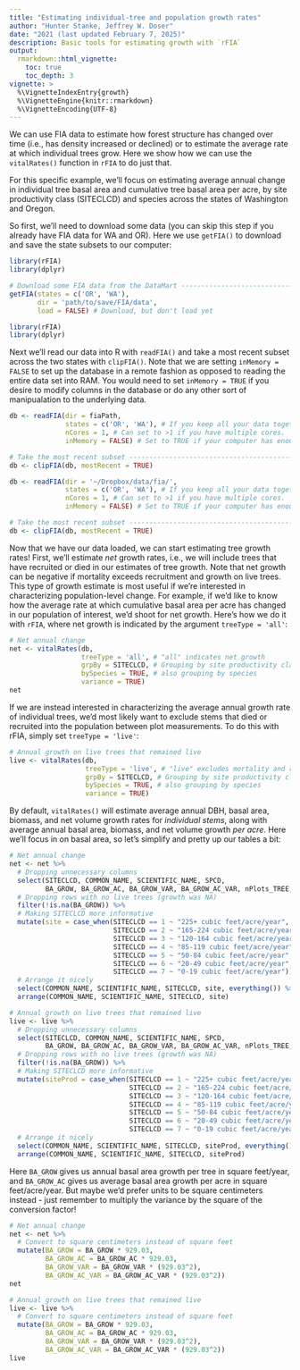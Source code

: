 ```yaml
---
title: "Estimating individual-tree and population growth rates"
author: "Hunter Stanke, Jeffrey W. Doser"
date: "2021 (last updated February 7, 2025)"
description: Basic tools for estimating growth with `rFIA`
output: 
  rmarkdown::html_vignette:
    toc: true
    toc_depth: 3
vignette: >
  %\VignetteIndexEntry{growth}
  %\VignetteEngine{knitr::rmarkdown}
  %\VignetteEncoding{UTF-8}
---
```


We can use FIA data to estimate how forest structure has changed over time (i.e., has density increased or declined) or to estimate the average rate at which individual trees grow. Here we show how we can use the `vitalRates()` function in `rFIA` to do just that.

For this specific example, we'll focus on estimating average annual change in individual tree basal area and cumulative tree basal area per acre, by site productivity class (SITECLCD) and species across the states of Washington and Oregon. 

So first, we'll need to download some data (you can skip this step if you already have FIA data for WA and OR). Here we use `getFIA()` to download and save the state subsets to our computer:

```r
library(rFIA)
library(dplyr)

# Download some FIA data from the DataMart ------------------------------------
getFIA(states = c('OR', 'WA'),
       dir = 'path/to/save/FIA/data',
       load = FALSE) # Download, but don't load yet
```

```r
library(rFIA)
library(dplyr)
```

Next we'll read our data into R with `readFIA()` and take a most recent subset across the two states with `clipFIA()`. Note that we are setting `inMemory = FALSE` to set up the database in a remote fashion as opposed to reading the entire data set into RAM. You would need to set `inMemory = TRUE` if you desire to modify columns in the database or do any other sort of manipualation to the underlying data.

```r
db <- readFIA(dir = fiaPath,
              states = c('OR', 'WA'), # If you keep all your data together
              nCores = 1, # Can set to >1 if you have multiple cores.
              inMemory = FALSE) # Set to TRUE if your computer has enough RAM

# Take the most recent subset -------------------------------------------------
db <- clipFIA(db, mostRecent = TRUE)
```

```r
db <- readFIA(dir = '~/Dropbox/data/fia/',
              states = c('OR', 'WA'), # If you keep all your data together
              nCores = 1, # Can set to >1 if you have multiple cores.
              inMemory = FALSE) # Set to TRUE if your computer has enough RAM

# Take the most recent subset -------------------------------------------------
db <- clipFIA(db, mostRecent = TRUE)
```

Now that we have our data loaded, we can start estimating tree growth rates! First, we'll estimate *net* growth rates, i.e., we will include trees that have recruited or died in our estimates of tree growth. Note that net growth can be negative if mortality exceeds recruitment and growth on live trees. This type of growth estimate is most useful if we're interested in characterizing population-level change. For example, if we'd like to know how the average rate at which cumulative basal area per acre has changed in our population of interest, we'd shoot for net growth. Here's how we do it with `rFIA`, where net growth is indicated by the argument `treeType = 'all'`:

```r
# Net annual change
net <- vitalRates(db,
                  treeType = 'all', # "all" indicates net growth
                  grpBy = SITECLCD, # Grouping by site productivity class
                  bySpecies = TRUE, # also grouping by species
                  variance = TRUE)
net
```

If we are instead interested in characterizing the average annual growth rate of individual trees, we'd most likely want to exclude stems that died or recruited into the population between plot measurements. To do this with rFIA, simply set `treeType = 'live'`:

```r
# Annual growth on live trees that remained live
live <- vitalRates(db,
                   treeType = 'live', # "live" excludes mortality and recruitment
                   grpBy = SITECLCD, # Grouping by site productivity class
                   bySpecies = TRUE, # also grouping by species
                   variance = TRUE)
```

By default, `vitalRates()` will estimate average annual DBH, basal area, biomass, and net volume growth rates for *individual stems*, along with average annual basal area, biomass, and net volume growth *per acre*. Here we'll focus in on basal area, so let's simplify and pretty up our tables a bit:

```r
# Net annual change
net <- net %>%
  # Dropping unnecessary columns
  select(SITECLCD, COMMON_NAME, SCIENTIFIC_NAME, SPCD,
         BA_GROW, BA_GROW_AC, BA_GROW_VAR, BA_GROW_AC_VAR, nPlots_TREE, N) %>%
  # Dropping rows with no live trees (growth was NA)
  filter(!is.na(BA_GROW)) %>%
  # Making SITECLCD more informative
  mutate(site = case_when(SITECLCD == 1 ~ "225+ cubic feet/acre/year",
                          SITECLCD == 2 ~ "165-224 cubic feet/acre/year",
                          SITECLCD == 3 ~ "120-164 cubic feet/acre/year",
                          SITECLCD == 4 ~ "85-119 cubic feet/acre/year",
                          SITECLCD == 5 ~ "50-84 cubic feet/acre/year",
                          SITECLCD == 6 ~ "20-49 cubic feet/acre/year",
                          SITECLCD == 7 ~ "0-19 cubic feet/acre/year")) %>%
  # Arrange it nicely
  select(COMMON_NAME, SCIENTIFIC_NAME, SITECLCD, site, everything()) %>%
  arrange(COMMON_NAME, SCIENTIFIC_NAME, SITECLCD, site)

# Annual growth on live trees that remained live
live <- live %>%
  # Dropping unnecessary columns
  select(SITECLCD, COMMON_NAME, SCIENTIFIC_NAME, SPCD,
         BA_GROW, BA_GROW_AC, BA_GROW_VAR, BA_GROW_AC_VAR, nPlots_TREE, N) %>%
  # Dropping rows with no live trees (growth was NA)
  filter(!is.na(BA_GROW)) %>%
  # Making SITECLCD more informative
  mutate(siteProd = case_when(SITECLCD == 1 ~ "225+ cubic feet/acre/year",
                              SITECLCD == 2 ~ "165-224 cubic feet/acre/year",
                              SITECLCD == 3 ~ "120-164 cubic feet/acre/year",
                              SITECLCD == 4 ~ "85-119 cubic feet/acre/year",
                              SITECLCD == 5 ~ "50-84 cubic feet/acre/year",
                              SITECLCD == 6 ~ "20-49 cubic feet/acre/year",
                              SITECLCD == 7 ~ "0-19 cubic feet/acre/year")) %>%
  # Arrange it nicely
  select(COMMON_NAME, SCIENTIFIC_NAME, SITECLCD, siteProd, everything()) %>%
  arrange(COMMON_NAME, SCIENTIFIC_NAME, SITECLCD, siteProd)
```

Here `BA_GROW` gives us annual basal area growth per tree in square feet/year, and `BA_GROW_AC` gives us average basal area growth per acre in square feet/acre/year. But maybe we'd prefer units to be square centimeters instead - just remember to multiply the variance by the square of the conversion factor!

```r
# Net annual change
net <- net %>%
  # Convert to square centimeters instead of square feet
  mutate(BA_GROW = BA_GROW * 929.03,
         BA_GROW_AC = BA_GROW_AC * 929.03,
         BA_GROW_VAR = BA_GROW_VAR * (929.03^2),
         BA_GROW_AC_VAR = BA_GROW_AC_VAR * (929.03^2))
net

# Annual growth on live trees that remained live
live <- live %>%
  # Convert to square centimeters instead of square feet
  mutate(BA_GROW = BA_GROW * 929.03,
         BA_GROW_AC = BA_GROW_AC * 929.03,
         BA_GROW_VAR = BA_GROW_VAR * (929.03^2),
         BA_GROW_AC_VAR = BA_GROW_AC_VAR * (929.03^2))
live
```


